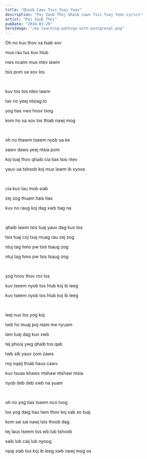 ```yaml
---
title: "Qhaib Lawv Tsis Tuaj Yuav"
description: "Paj Zaub Thoj Qhaib Lawv Tsis Tuaj Yuav Lyrics"
artist: "Paj Zaub Thoj"
pubDate: "2024-03-29"
heroImage: "/my-learning-path/go-with-postgresql.png"
---
```


Oh no kuv thov xa tsab xov

mus rau tus kuv hlub

nws ncaim mus ntev lawm

tsis pom xa xov los

<br />

kuv tos tos ntev lawm

tav no yeej ntsiag to

yog tias nws hnov txog

kom ho xa xov los thiab nawj mog

<br />

oh no thawm tseem nyob ua ke

sawv daws yeej ntsia pom

koj tuaj thov qhaib cia tias tsis ntev

yauv ua tshoob koj mus lawm ib xyoos

<br />

cia kuv tau mob siab

zej zog thuam hais tias

kuv no raug koj dag xwb tiag na

<br />

qhaib lawm tsis tuaj yauv dag kuv tos

tsis tuaj coj txaj muag rau zej zog

ntuj tag hmo pw tsis tsaug zog

ntuj tag hmo pw tsis tsaug zog

<br />

yog hnov thov rov los

kuv tseem nyob tos hlub koj ib leeg

kuv tseem nyob tos hlub koj ib leeg

<br />

leej nus los yog koj

twb ho muaj poj niam me nyuam

lam tuaj dag kuv xwb

tej phooj ywg qhaib tos qab

twb sib yauv zom zaws

noj nqaij thiab haus cawv

kuv tsuas khaws ntshaw ntshaw ntsia

nyob deb deb xwb na yuam

<br />

oh no yog tias tseem nco txog

los yog daig hau lwm thov koj xab xo tuaj

kom sai sai nawj tsis thxob dag

tej laus tseem tos wb lub tshoob

saib lub caij lub nyoog

npaj siab tos koj ib leeg xwb nawj mog os
